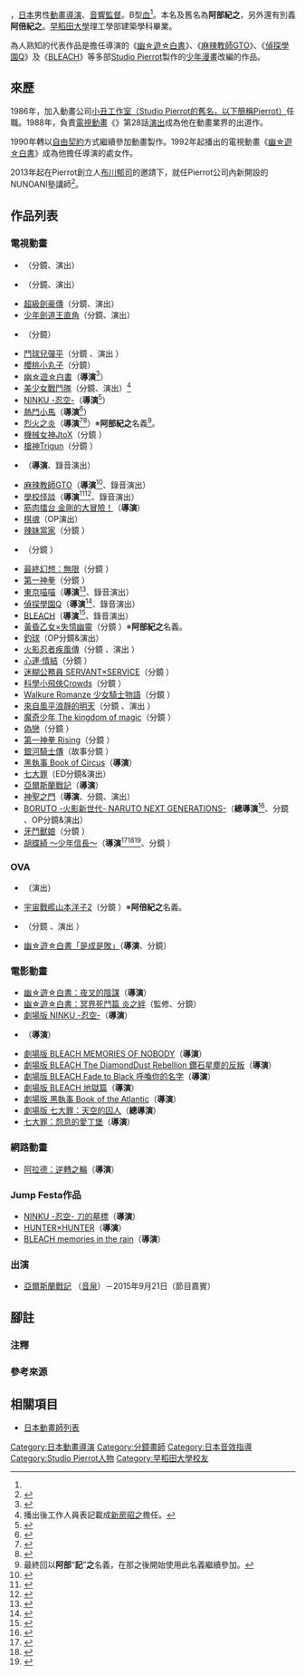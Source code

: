 {{Notability Unreferenced|time=2015-10-26T02:55:05+00:00}}
{{noteTA|G1=Anime}}
{{japanese|japanese=阿部 記之|kana=あべ のりゆき|romaji=Abe Noriyuki}}
{{jp|c='''阿部記之'''|j=阿部 記之|hg=あべ のりゆき|rm=Abe Noriyuki|lead=yes}}{{BD|1961年|7月19日<ref name="cite_profile1">《幽☆遊☆白書完整檔案》NO.1，1995年3月22日，{{link-ja|週刊少年Jump編輯部|週刊少年ジャンプ編集部}}，[[集英社|集英社]]，第112頁，ISBN 978-4-8342-1441-9。</ref>||}}，[[日本|日本]]男性[[動畫|動畫]][[導演|導演]]、[[音響監督|音響監督]]。B型[[血型|血]]<ref name="cite_profile1" />。本名及舊名為'''阿部紀之'''，另外還有別義'''阿倍紀之'''。[[早稻田大學|早稻田大學]]理工學部建築學科畢業。

為人熟知的代表作品是擔任導演的《[[幽遊白書|幽☆遊☆白書]]》、《[[麻辣教師GTO|麻辣教師GTO]]》、《[[偵探學園Q|偵探學園Q]]》及《[[BLEACH_(動畫)|BLEACH]]》等多部[[Studio_Pierrot|Studio Pierrot]]製作的[[少年漫畫|少年漫畫]]改編的作品。

== 來歷 ==
1986年，加入動畫公司[[Studio_Pierrot|小丑工作室（Studio Pierrot的舊名，以下簡稱Pierrot）]]任職。1988年，負責[[電視動畫|電視動畫]]《{{link-ja|狗仔爺爺|のらくろクン}}》第28話[[戲劇|演出]]成為他在動畫業界的出道作。

1990年轉以[[自由職業|自由契約]]方式繼續參加動畫製作。1992年起播出的電視動畫《[[幽遊白書|幽☆遊☆白書]]》成為他擔任導演的處女作。

2013年起在Pierrot創立人[[布川郁司|布川郁司]]的邀請下，就任Pierrot公司內新開設的NUNOANI塾講師<ref>{{Cite web|date=2014-04-12|url=http://animeanime.jp/article/2014/04/12/18264.html|script-title=ja:アニメ演出の映像表現を学ぶ、プロフェッショナルのための“NUNOANI塾”が二期生募集|work=|author=|publisher=Anime！Anime！|accessdate=2017-07-06|language=ja|archive-date=2020-11-29|archive-url=https://web.archive.org/web/20201129025136/https://animeanime.jp/article/2014/04/12/18264.html|dead-url=no}}</ref>。

== 作品列表 ==
=== 電視動畫 ===
* {{link-ja|狗仔爺爺|のらくろクン|狗仔爺爺 (1987年版)}}（分鏡、演出）
* {{link-ja|平成天才傻鵬|平成天才バカボン}}（分鏡、演出）
* [[超級劍豪傳|超級劍豪傳]]（分鏡、演出）
* [[少年劍道王直角|少年劍道王直角]]（分鏡、演出）
* {{link-ja|丸出日太夫|丸出だめ夫}}（分鏡）
* [[鬥球兒彈平|鬥球兒彈平]]（分鏡<!--第4話-->、演出<!--第4話-->）
* [[櫻桃小丸子|櫻桃小丸子]]（分鏡）
* [[幽遊白書|幽☆遊☆白書]]（'''導演'''<ref>{{cite web|url=https://anime.eiga.com/program/102524/|title=幽☆遊☆白書：作品情報|publisher=Anime Hack|accessdate=2020-09-19|language=ja|archive-date=2020-12-04|archive-url=https://web.archive.org/web/20201204062013/https://anime.eiga.com/program/102524/|dead-url=no}}</ref>）
* [[美少女戰鬥隊|美少女戰鬥隊]]（分鏡、演出）<ref group="注">播出後工作人員表記載成[[新房昭之|新房昭之]]擔任。</ref>
* [[忍空|NINKU -忍空-]]（'''導演'''<ref>{{cite web|url=https://anime.eiga.com/program/103293/|title=NINKU -忍空-：作品情報|publisher=Anime Hack|accessdate=2020-09-19|language=ja|archive-date=2020-10-31|archive-url=https://web.archive.org/web/20201031191247/https://anime.eiga.com/program/103293/|dead-url=no}}</ref>）
* [[熱鬥小馬|熱鬥小馬]]（'''導演'''<ref>{{cite web|url=https://anime.eiga.com/program/104017/|title=熱鬥小馬：作品情報|publisher=Anime Hack|accessdate=2020-09-19|language=ja|archive-date=2021-01-25|archive-url=https://web.archive.org/web/20210125071436/https://anime.eiga.com/program/104017/|dead-url=no}}</ref>）
* [[烈火之炎|烈火之炎]]（'''導演'''<ref>{{Cite web|url=http://pierrot.jp/archives/tv_list_1995/tv_036.html|title=烈火之炎|publisher=[[Studio_Pierrot|Studio Pierrot]]|accessdate=2018-02-08|language=ja|archive-url=https://web.archive.org/web/20180209063242/http://pierrot.jp/archives/tv_list_1995/tv_036.html|archive-date=2018-02-09|dead-url=yes}}</ref><ref>{{cite web|url=https://anime.eiga.com/program/104988/|title=烈火之炎：作品情報|publisher=Anime Hack|accessdate=2020-09-19|language=ja|archive-date=2020-10-28|archive-url=https://web.archive.org/web/20201028020225/https://anime.eiga.com/program/104988/|dead-url=no}}</ref>）※'''阿部紀之'''名義<ref group="注">最終回以'''阿部'''“'''記'''”'''之'''名義，在那之後開始使用此名義繼續參加。</ref>。
* [[機械女神#機械女神JtoX|機械女神JtoX]]（分鏡<!--第16話-->）
* [[槍神Trigun|槍神Trigun]]（分鏡<!--第15話-->）
* {{link-ja|微星小超人|小さな巨人 ミクロマン}}（'''導演'''、錄音演出）
* [[麻辣教師GTO|麻辣教師GTO]]（'''導演'''<ref>{{cite web|url=https://anime.eiga.com/program/105018/|title=麻辣教師GTO：作品情報|publisher=Anime Hack|accessdate=2020-09-19|language=ja|archive-date=2021-09-20|archive-url=https://web.archive.org/web/20210920124100/https://anime.eiga.com/program/105018/|dead-url=no}}</ref>、錄音演出）
* [[學校怪談_(動畫)|學校怪談]]（'''導演'''<ref>{{Cite news|url=http://pierrot.jp/archives/tv_list_2000/tv_052.html|title=學校怪談|newspaper=|publisher=Studio Pierrot|date=|accessdate=2016-05-03|language=ja|archive-url=https://web.archive.org/web/20190812004904/http://pierrot.jp/archives/tv_list_2000/tv_052.html|archive-date=2019-08-12|dead-url=yes}}</ref><ref>{{cite web|url=https://anime.eiga.com/program/103428/|title=學校怪談：作品情報|publisher=Anime Hack|accessdate=2020-09-19|language=ja|archive-date=2021-03-04|archive-url=https://web.archive.org/web/20210304024232/https://anime.eiga.com/program/103428/|dead-url=no}}</ref>、錄音演出）
* [[筋肉擂台|筋肉擂台 金剛的大冒險！]]（'''導演'''）
* [[棋魂|棋魂]]（OP演出）
* [[辣妹當家|辣妹當家]]（分鏡<!--第5、8話-->）
* {{link-ja|旋風的大鏢客|旋風の用心棒}}（分鏡<!--第12話-->）
* [[最終幻想：無限|最終幻想：無限]]（分鏡<!--第6話-->）
* [[第一神拳|第一神拳]]（分鏡<!--第66話-->）
* [[東京喵喵|東京喵喵]]（'''導演'''<ref>{{cite web|url=https://anime.eiga.com/program/101320/|title=東京喵喵：作品情報|publisher=Anime Hack|accessdate=2020-09-19|language=ja|archive-date=2021-01-19|archive-url=https://web.archive.org/web/20210119030006/https://anime.eiga.com/program/101320/|dead-url=no}}</ref>、錄音演出）
* [[偵探學園Q|偵探學園Q]]（'''導演'''<ref>{{cite web|url=https://anime.eiga.com/program/101158/|title=偵探學園Q：作品情報|publisher=Anime Hack|accessdate=2020-09-19|language=ja|archive-date=2021-02-28|archive-url=https://web.archive.org/web/20210228015343/https://anime.eiga.com/program/101158/|dead-url=no}}</ref>、錄音演出）
* [[BLEACH_(動畫)|BLEACH]]（'''導演'''<ref>{{cite web|url=https://anime.eiga.com/program/101764/|title=BLEACH：作品情報|publisher=Anime Hack|accessdate=2020-09-19|language=ja|archive-date=2021-02-28|archive-url=https://web.archive.org/web/20210228225909/https://anime.eiga.com/program/101764/|dead-url=no}}</ref>、錄音演出）
* [[黃昏乙女×失憶幽靈|黃昏乙女×失憶幽靈]]（分鏡<!--第3話-->）※'''阿部紀之'''名義。
* [[釣球|釣球]]（OP分鏡&演出）
* [[火影忍者疾風傳|火影忍者疾風傳]]（分鏡<!--第272話-->、演出<!--第259話-->）
* [[心連·情結|心連·情結]]（分鏡<!--第9話-->）
* [[SERVANT×SERVICE|迷糊公務員 SERVANT×SERVICE]]（分鏡<!--第13話-->）
* [[科學小飛俠Crowds|科學小飛俠Crowds]]（分鏡<!--第12話-->）
* [[Walkure_Romanze_少女騎士物語|Walkure Romanze 少女騎士物語]]（分鏡<!--第11話-->）
* [[來自風平浪靜的明天|來自風平浪靜的明天]]（分鏡<!--第17話-->、演出<!--第17話-->）
* [[魔奇少年|魔奇少年 The kingdom of magic]]（分鏡<!--第19話-->）
* [[偽戀|偽戀]]（分鏡<!--第7話、9話-->）
* [[第一神拳|第一神拳 Rising]]（分鏡<!--第21話-->）
* [[銀河騎士傳|銀河騎士傳]]（故事分鏡<!--第7話-->）
* [[黑執事#電視動畫|黑執事 Book of Circus]]（'''導演'''）
* [[七大罪_(漫畫)|七大罪]]（ED分鏡&演出）
* [[亞爾斯蘭戰記|亞爾斯蘭戰記]]（'''導演'''）
* [[神聖之門|神聖之門]]（'''導演'''、分鏡、演出）
* [[博人傳-火影次世代-|BORUTO -火影新世代- NARUTO NEXT GENERATIONS-]]（'''總導演'''<ref>{{cite web|url=https://anime.eiga.com/program/105971/|title=BORUTO -火影新世代- NARUTO NEXT GENERATIONS-|publisher=Anime Hack|accessdate=2020-09-19|language=ja|archive-date=2021-02-26|archive-url=https://web.archive.org/web/20210226104152/https://anime.eiga.com/program/105971/|dead-url=no}}</ref>、分鏡<!--第2話-->、OP分鏡&演出）
* [[牙鬥獸娘|牙鬥獸娘]]（分鏡<!--第2話-->）
* [[胡蝶綺_～少年信長～|胡蝶綺 ～少年信長～]]（'''導演'''<ref name="natalie314105">{{cite web|url=https://natalie.mu/comic/news/314105|script-title=ja:「薄桜鬼」メインスタッフが集結、アニメ「胡蝶綺 ～若き信長～」2019年夏放送|work=[[Natalie_(網站)|Comic Natalie]]|date=2018-12-27|accessdate=2018-12-27|language=ja|archive-date=2018-12-27|archive-url=https://web.archive.org/web/20181227120012/https://natalie.mu/comic/news/314105|dead-url=no}}</ref><ref name="wakanobu">{{cite web|url=http://wakanobu.com/|title=電視動畫「胡蝶綺 ～少年信長～」公式官網|accessdate=2019-01-10|language=ja|archive-date=2019-01-10|archive-url=https://web.archive.org/web/20190110061758/http://wakanobu.com/|dead-url=no}}</ref><ref>{{cite web|url=https://anime.eiga.com/program/107493/|title=胡蝶綺 ～少年信長～|publisher=Anime Hack|accessdate=2020-09-19|language=ja|archive-date=2019-03-30|archive-url=https://web.archive.org/web/20190330083454/https://anime.eiga.com/program/107493/|dead-url=no}}</ref>、分鏡<!--第1話-->）

=== OVA ===
* {{lang|ja|ミラクル·サイキッカーセイザン}}（演出）
* [[宇宙戰艦山本洋子|宇宙戰艦山本洋子2]]（分鏡<!--STAGE1-->）※'''阿倍紀之'''名義。
* {{link-ja|星際迷航俏女郎|てなもんやボイジャーズ}}（分鏡<!--第3、4話-->、演出<!--第3、4話-->）
* [[幽遊白書|幽☆遊☆白書「是成是敗」]]（'''導演'''、分鏡）

=== 電影動畫 ===
* [[幽遊白書#幽遊白書_夜叉的陰謀|幽☆遊☆白書：夜叉的陰謀]]（'''導演'''）
* [[幽遊白書#幽遊白書_冥界死鬥篇_炎之絆|幽☆遊☆白書：冥界死鬥篇 炎之絆]]（監修、分鏡）
* [[忍空|劇場版 NINKU -忍空-]]（'''導演'''）
* {{link-ja|微星小超人#劇場版|ミクロマン・マグネパワーズ#劇場版|微星小超人：大激戰！微星小超人VS最強戰士戈爾貢}}（'''導演'''）
* [[BLEACH_漂靈：劇場版－別處的記憶|劇場版 BLEACH MEMORIES OF NOBODY]]（'''導演'''）
* [[BLEACH_漂靈：劇場版－鑽石星塵的反叛|劇場版 BLEACH The DiamondDust Rebellion 鑽石星塵的反叛]]（'''導演'''）
* [[BLEACH_漂靈：劇場版－呼喚你的名字|劇場版 BLEACH Fade to Black 呼喚你的名字]]（'''導演'''）
* [[BLEACH_漂靈：劇場版－地獄篇|劇場版 BLEACH 地獄篇]]（'''導演'''）
* [[黑執事#劇場版|劇場版 黑執事 Book of the Atlantic]]（'''導演'''）
* [[七大罪_(漫畫)|劇場版 七大罪：天空的囚人]]（'''總導演'''）
* [[七大罪_(漫畫)|七大罪：怨息的愛丁堡]]（'''導演'''）

=== 網路動畫 ===
* [[地下城與勇士|阿拉德：逆轉之輪]]（'''導演'''）

=== Jump Festa作品 ===
* [[忍空|NINKU -忍空- 刀的墓標]]（'''導演'''）
* [[HUNTER×HUNTER#JSAT版（1998年）|HUNTER×HUNTER]]（'''導演'''）
* [[BLEACH_(動畫)#Jump_Festa|BLEACH memories in the rain]]（'''導演'''）

=== 出演 ===
* [[亞爾斯蘭戰記|亞爾斯蘭戰記]] {{lang|ja|～ラジオ·ヤシャスィーン！}}（[[音泉|音泉]]）－2015年9月21日（節目嘉賓）

== 腳註 ==
=== 注釋 ===
{{reflist|group="注"}}

=== 參考來源 ===
{{reflist}}

== 相關項目 ==
* [[日本動畫師列表|日本動畫師列表]]

{{阿部記之執導作品}}
{{Normdaten}}
{{DEFAULTSORT:Abe Noriyuki}}
[[Category:日本動畫導演|Category:日本動畫導演]]
[[Category:分鏡畫師|Category:分鏡畫師]]
[[Category:日本音效指導|Category:日本音效指導]]
[[Category:Studio_Pierrot人物|Category:Studio Pierrot人物]]
[[Category:早稻田大學校友|Category:早稻田大學校友]]
